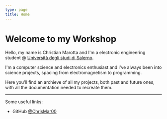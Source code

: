 ```yaml
---
type: page
title: Home
---
```


# Welcome to my Workshop

<p>Hello, my name is Christian Marotta and I'm a electronic engineering student @ <a href="https://www.unisa.it/">Università degli studi di Salerno</a>.</p>
<p>I'm a computer science and electronics enthusiast and I've always been into science projects, spacing from electromagnetism to programming.</p>
<p>Here you'll find an archieve of all my projects, both past and future ones, with all the documentation needed to recreate them.</p>

---
Some useful links:

- GitHub <a href="https://github.com/ChrisMar00">@ChrisMar00</a>